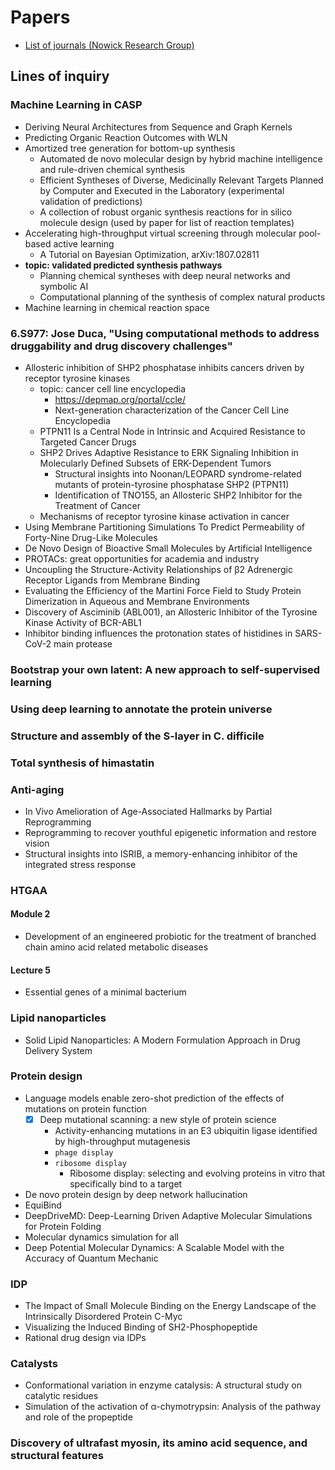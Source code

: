 # Papers

- [List of journals (Nowick Research Group)](https://www.chem.uci.edu/~jsnowick/groupweb/nowick-group-links.html)

## Lines of inquiry

### Machine Learning in CASP
- Deriving Neural Architectures from Sequence and Graph Kernels
- Predicting Organic Reaction Outcomes with WLN
- Amortized tree generation for bottom-up synthesis
  - Automated de novo molecular design by hybrid machine intelligence and rule-driven chemical synthesis
  - Efficient Syntheses of Diverse, Medicinally Relevant Targets Planned by Computer and Executed in the Laboratory (experimental validation of predictions)
  - A collection of robust organic synthesis reactions for in silico molecule design (used by paper for list of reaction templates)
- Accelerating high-throughput virtual screening through molecular pool-based active learning
  - A Tutorial on Bayesian Optimization, arXiv:1807.02811
- **topic: validated predicted synthesis pathways**
  - Planning chemical syntheses with deep neural networks and symbolic AI
  - Computational planning of the synthesis of complex natural products
- Machine learning in chemical reaction space

### 6.S977: Jose Duca, "Using computational methods to address druggability and drug discovery challenges"
- Allosteric inhibition of SHP2 phosphatase inhibits cancers driven by receptor tyrosine kinases
  - topic: cancer cell line encyclopedia
    - https://depmap.org/portal/ccle/
    - Next-generation characterization of the Cancer Cell Line Encyclopedia
  - PTPN11 Is a Central Node in Intrinsic and Acquired Resistance to Targeted Cancer Drugs
  - SHP2 Drives Adaptive Resistance to ERK Signaling Inhibition in Molecularly Defined Subsets of ERK-Dependent Tumors
    - Structural insights into Noonan/LEOPARD syndrome-related mutants of protein-tyrosine phosphatase SHP2 (PTPN11)
    - Identification of TNO155, an Allosteric SHP2 Inhibitor for the Treatment of Cancer
  - Mechanisms of receptor tyrosine kinase activation in cancer
- Using Membrane Partitioning Simulations To Predict Permeability of Forty-Nine Drug-Like Molecules
- De Novo Design of Bioactive Small Molecules by Artificial Intelligence
- PROTACs: great opportunities for academia and industry
- Uncoupling the Structure-Activity Relationships of β2 Adrenergic Receptor Ligands from Membrane Binding
- Evaluating the Efficiency of the Martini Force Field to Study Protein Dimerization in Aqueous and Membrane Environments
- Discovery of Asciminib (ABL001), an Allosteric Inhibitor of the Tyrosine Kinase Activity of BCR-ABL1
- Inhibitor binding influences the protonation states of histidines in SARS-CoV-2 main protease

### Bootstrap your own latent: A new approach to self-supervised learning

### Using deep learning to annotate the protein universe

### Structure and assembly of the S-layer in C. difficile

###  Total synthesis of himastatin

### Anti-aging
- In Vivo Amelioration of Age-Associated Hallmarks by Partial Reprogramming
- Reprogramming to recover youthful epigenetic information and restore vision
- Structural insights into ISRIB, a memory-enhancing inhibitor of the integrated stress response

### HTGAA

#### Module 2
- Development of an engineered probiotic for the treatment of branched chain amino acid related metabolic diseases

#### Lecture 5
- Essential genes of a minimal bacterium

### Lipid nanoparticles
- Solid Lipid Nanoparticles: A Modern Formulation Approach in Drug Delivery System

### Protein design
- Language models enable zero-shot prediction of the effects of mutations on protein function
  - [x] Deep mutational scanning: a new style of protein science
    - Activity-enhancing mutations in an E3 ubiquitin ligase identified by high-throughput mutagenesis
    - `phage display`
    - `ribosome display`
      - Ribosome display: selecting and evolving proteins in vitro that specifically bind to a target
- De novo protein design by deep network hallucination
- EquiBind
- DeepDriveMD: Deep-Learning Driven Adaptive Molecular Simulations for Protein Folding
- Molecular dynamics simulation for all
- Deep Potential Molecular Dynamics: A Scalable Model with the Accuracy of Quantum Mechanic

### IDP
- The Impact of Small Molecule Binding on the Energy Landscape of the Intrinsically Disordered Protein C-Myc
- Visualizing the Induced Binding of SH2-Phosphopeptide
- Rational drug design via IDPs

### Catalysts
- Conformational variation in enzyme catalysis: A structural study on catalytic residues
- Simulation of the activation of α-chymotrypsin: Analysis of the pathway and role of the propeptide

### Discovery of ultrafast myosin, its amino acid sequence, and structural features
